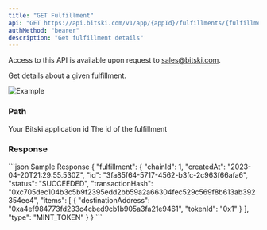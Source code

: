 ```yaml
---
title: "GET Fulfillment"
api: "GET https://api.bitski.com/v1/app/{appId}/fulfillments/{fulfillmentId}"
authMethod: "bearer"
description: "Get fulfillment details"
---
```


<Note>Access to this API is available upon request to sales@bitski.com.</Note>

Get details about a given fulfillment.

![Example](/assets/images/fulfillment-a1c500bae89cda3612a85b6d2ce335da.jpeg "Fulfilled Order")

### Path

<ParamField path="appId" type="string" required>
  Your Bitski application id
</ParamField>

<ParamField path="fulfillmentId" type="string" required>
  The id of the fulfillment
</ParamField>

### Response

<ResponseField name="fulfillment" type="Fulfillment object" required>
  <Expandable title="properties">
    <ResponseField name="id" type="string" required/>
    <ResponseField name="chainId" type="number" required/>
    <ResponseField name="createdAt" type="string" required/>
    <ResponseField name="status" type="string" required/>
    <ResponseField name="transactionHash" type="string" />
    <ResponseField name="type" type="string" required/>
    <ResponseField name="items" type="array of object" required/>
  </Expandable>
</ResponseField>

<ResponseExample>
```json Sample Response
{
  "fulfillment": {
    "chainId": 1,
    "createdAt": "2023-04-20T21:29:55.530Z",
    "id": "3fa85f64-5717-4562-b3fc-2c963f66afa6",
    "status": "SUCCEEDED",
    "transactionHash": "0xc705dec104b3c5b9f2395edd2bb59a2a66304fec529c569f8b613ab392354ee4",
    "items": [
      {
        "destinationAddress": "0xa4ef984773fd233c4cbed9cb1b905a3fa21e9461",
        "tokenId": "0x1"
      }
    ],
    "type": "MINT_TOKEN"
  }
}
```
</ResponseExample>
